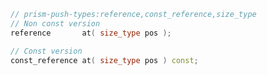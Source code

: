 ```cpp
// prism-push-types:reference,const_reference,size_type
// Non const version
reference       at( size_type pos );

// Const version
const_reference at( size_type pos ) const;
```